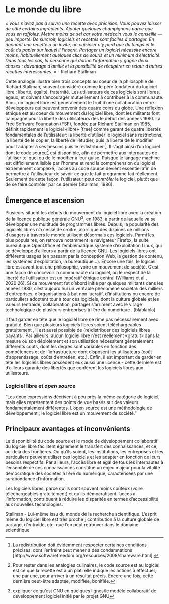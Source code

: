 # Le monde du libre

*« Vous n'avez pas à suivre une recette avec précision. Vous pouvez laisser de côté certains ingrédients. Ajouter quelques champignons parce que vous en raffolez. Mettre moins de sel car votre médecin vous le conseille --- peu importe. De surcroît, logiciels et recettes sont faciles à partager. En donnant une recette à un invité, un cuisinier n'y perd que du temps et le coût du papier sur lequel il l'inscrit. Partager un logiciel nécessite encore moins, habituellement quelques clics de souris et un minimum d'électricité. Dans tous les cas, la personne qui donne l'information y gagne deux choses : davantage d'amitié et la possibilité de récupérer en retour d'autres recettes intéressantes. »* - Richard Stallman <!--
source de la citation: Richard Stallman et la révolution du logiciel libre - Une biographie autorisée
(2020:27).  
-->

```{=html}
<!--
1. Qu'est-ce que le logiciel libre? 
-->
```
Cette analogie illustre bien trois concepts au coeur de la philosophie de Richard Stallman, souvent considéré comme le père fondateur du logiciel libre : liberté, égalité, fraternité. Les utilisateurs de ces logiciels sont libres, égaux, et doivent s'encourager mutuellement à contribuer à la communauté. Ainsi, un logiciel libre est généralement le fruit d'une collaboration entre développeurs qui peuvent provenir des quatre coins du globe. Une réflexion éthique est au coeur du mouvement du logiciel libre, dont les militants font campagne pour la liberté des utilisateurs dès le début des années 1980. La Free Software Foundation (FSF), fondée par Richard Stallman en 1985, définit rapidement le logiciel «libre» \[free\] comme garant de quatre libertés fondamentales de l'utilisateur: la liberté d'utiliser le logiciel sans restrictions, la liberté de le copier, la liberté de l'étudier, puis la liberté de le modifier pour l'adapter à ses besoins puis le redistribuer [^chapitre_2-1]. Il s'agit ainsi d'un logiciel dont le code source[^chapitre_2-2] est disponible, afin de permettre aux internautes de l'utiliser tel quel ou de le modifier à leur guise. Puisque le langage machine est difficilement lisible par l'homme et rend la compréhension du logiciel extrêmement complexe, l'accès au code source devient essentiel afin de permettre à l'utilisateur de savoir ce que le fait programme fait réellement. Seulement de cette façon, l'utilisateur peut *contrôler* le logiciel, plutôt que de se faire contrôler par ce dernier (Stallman, 1986).

[^chapitre_2-1]: La redistribution doit évidemment respecter certaines conditions précises, dont l'enfreint peut mener à des condamnations \[http://www.softwarefreedom.org/resources/2008/shareware.html\].

[^chapitre_2-2]: Pour rester dans les analogies culinaires, le code source est au logiciel est ce que la recette est à un plat: elle indique les actions à effectuer, une par une, pour arriver à un résultat précis. Encore une fois, cette dernière peut-être adaptée, modifiée, bonifiée.

## Émergence et ascension

Plusieurs situent les débuts du mouvement du logiciel libre avec la création de la licence publique générale GNU[^chapitre_2-3], en 1983, à partir de laquelle va se développer une multitude de programmes libres. Depuis, la popularité des logiciels libres n'a cessé de croître, alors que des dizaines de millions d'usagers à travers le monde utilisent désormais ces logiciels. Parmi les plus populaires, on retrouve notamment le navigateur Firefox, la suite bureautique OpenOffice et l'emblématique système d'exploitation Linux, qui se développe d'ailleurs à partir de la licence GNU. Les logiciels libres ont différents usages (en passant par la conception Web, la gestion de contenu, les systèmes d'exploitation, la bureautique...). Encore une fois, le logiciel libre est avant tout une philosophie, voire un mouvement de société. C'est une façon de concevoir la communauté du logiciel, où le respect de la liberté de l'utilisateur est un impératif éthique central \textcolor{red}{(reformuler?)} (Williams et al., 2020:26). Si ce mouvement fut d'abord initié par quelques militants dans les années 1980, c'est aujourd'hui un véritable phénomène sociétal: des milliers d'entreprises, d'organisations à but non lucratif, d'institutions ou encore de particuliers adoptent tour à tour ces logiciels, dont la culture globale et les valeurs (entraide, collaboration, partage) s'arriment avec le virage technologique de plusieurs entreprises à l'ère du numérique \textcolor{red}{(retravailler, mais l'idée est là)}. \[blablabla\]

[^chapitre_2-3]: expliquer ce qu'est GNU en quelques lignes/le modèle collaboratif de développement logiciel initié par le projet GNU

<!--Commentaire Marc: Pas certain que c'est nécessaire d'aller dans GNU et des choses du genre dans un chapitre/livre d'intro. À choisir si vous devez couper je le ferais ici.   --> 


Il faut garder en tête que le logiciel libre ne rime pas nécessairement avec gratuité. Bien que plusieurs logiciels libres soient téléchargeables gratuitement \textcolor{red}{(donner des exemples)}, il est aussi possible de (re)distribuer des logiciels libres payants \textcolor{red}{(reformuler, pas clair)}. Par ailleurs, aucun logiciel libre n'est réellement «gratuit» dans la mesure où son déploiement et son utilisation nécessitent généralement différents coûts, dont les degrés sont variables en fonction des compétences et de l'infrastructure dont disposent les utilisateurs (coût d'apprentissage, coûts d'entretien, etc.). Enfin, il est important de garder en tête les logiciels libres possèdent eux aussi une licence - cette dernière est d'ailleurs garante des libertés que confèrent les logiciels libres aux utilisateurs.

### Logiciel libre et *open source*

"Les deux expressions décrivent à peu près la même catégorie de logiciel, mais elles représentent des points de vue basés sur des valeurs fondamentalement différentes. L'open source est une méthodologie de développement ; le logiciel libre est un mouvement de société."

```{=html}
<!--
"Le logiciel libre participe au partage du savoir et à la préservation des libertés fondamentales à l’ère du numérique"
"Le logiciel libre garantit l’égalité d’accès de tous les québécois aux nouvelles richesses de l’ère numérique."


Faire le lien avec les défis de l'ère numérique (chapitre 2)

facilite le transfert des connaissances au-delà des frontières 

bien non marchant - partage au plus grand nombre


-->
```
## Principaux avantages et inconvénients

```{=html}
<!--

(Catherine)

En bref, la licence d’un logiciel propriétaire donne normalement à l’utilisateur des droits de
locataire : il peut utiliser le logiciel, mais il ne lui appartient pas. Par contre, la licence libre confère
des droits de propriétaire. L’utilisateur a le droit d’installer le logiciel sur autant d’ordinateurs que
désiré, le modifier selon ses besoins et le distribuer avec ou sans ses modifications. Il peut même
demander d’être payé pour distribuer des copies, avec ou sans ses modifications. Par exemple, le
logiciel Ubuntu, une version de Linux, peut être téléchargé gratuitement du site Ubuntu.com. Il
est aussi vendu par Amazon.com pour 12$ la copie, plus les frais d’expédition!


2. Avantages et inconvénients 
- Avantages
  - Qualité
  - Coût raisonnable (ou gratuité) X
  - Forte réactivité 
  - Flexibilité X
  - Fiabilité
  - Transparence du code source X
  - Pérennité X
  - Sécurité X
  - Interoperabilité
  - Fraternité X
  
- Inconvénients 
  - Déficit de compétences
  - Risques associés à la disponibilité du code source 
  - Le problème du trop de choix
  - Problèmes liés à la configuration
  - Absence de soutien personnalisé 
  - Aucune garantie
  
(Félix)

Petit paragraphe d'intro sur "liberté, égalité et fraternité" (Stallman)
  
Avantages :
  
  1. Le partage des connaissances 
  
    - Le but premier lors de la création du logiciel libre était un but éthique "de préserver une culture de partage et d’entraide dans la programmation informatique, en opposition aux restrictions d’utilisation imposées par certains éditeurs commerciaux." La dimension éthique reste l'une des principales qui motivent les acteurs `développer les logiciels libres, bien qu'il y est également des motivations souvent économiques (ou autre) (IRIS, p.2)

    - Puisque les logiciels sont "libres" et donc qu'ils ne sont jamais soumis à des restrictions d'utilisation, il y a une forte collaboration par internet dans une dynamique d’«innovation ascendante» et d'entraide (IRIS,          p.2)
    
    - Amélioratio constante, entraide, savoir partagé, plusieurs milliers de contributeurs, * les contributions ne  sont toutefois pas toujours bénévoles, "en effet, des entreprises participent au phénomène du logiciel libre        afin d’en obtenir certains gains financiers" (IRIS, p.2)
    
    - Les trois "types" de cercles d'acteurs" (IRIS, p.2)
    
    - Donc, plus grande égalité dans l'accès au savoir

    
  2. Avantages économiques : plus de liberté et d'égalité
  
    - Même s'ils ne sont pas dans tous les cas gratuits, les logiciels libres représentent pratiquement toujours une économie financière.
    
    - Pas seulement le coût d'achat, mais aussi le fait que l'on est moins dépendant d'un ensemble de logiciels intégrés
    
    - Les logiciels libres permettent donc une plus grande égalité dans l'accès aux nouvelles technologies, puisqu'ils ont de la majorité des cas, des coûts d'acquisition nettement moindre. 
    
    - L'adaptabilité des logiciels libres permet également de réduire les coûts, car les logiciels répondant mieux aux beosins des utiliateurs, ils leur permettent une meilleure efficacité (voir article sur les pneus d'auto)
    
    - Donner l'exemple de l'étude qui montre que c'est beaucoup plus économique, même si l'on doit compter les coûts de formation, lse outien technique, l'entretien et la  maintenance. (IRIS p.4) (thèse Karjalainen)
    
     - Donner un exemple d'un gouvernement qui change pour des logiciels libres ? (IRIS, p.4)
     - Cependant, une transition vers de slogiciels libres ne doit pas se faire seulement sur des bases économiques, mais dans une perspective globale de changement de culture, car sinon son succès n'est pas toujours assuré. Nous y reviendrons plus loin (voir l'échec de la transition de la ville de Freiburg en Allemagne)
     
     - Les logiciels libres permettent d'éviter de repayer régulièrement de nouvelles licenses et màj. Par exemple, un produit Microsoft a en général une durée de vie entre 5 et 10 ans (IRIS, p.6), tandis que le logiciel libre est adaptable et modifiable. Ces coût techniques de développement restent néanmoins nettement inférieurs aux coûts de renouvellement et de màj des logiciels propriétaires dans bien des cas.
     
     - L'argent sauvée des licences peut alors être investie dans le développement du logiciel libre (FACIL, p.9)
     
     - Le marché du logiciel libre : concurrentiel équitable et de meilleure qualité. "Le logiciel libre crée un marché libre et équitable des services informatiques. Les utilisateurs peuvent donc se trouver des fournisseurs devservices au juste prix, tandis que les programmeurs trouveront toujours àvqui offrir leurs services. Une concurrence saine est alors envisageable, ce qui entraîne une diminution des coûts et une augmentation de la qualité du service." (FACIL, p.4)
    
  3. Adaptabilité, indépendance et sécurité
  
  - Puisque les logiciels libres peuvent être modifiés à notre guise, ils représentent un réel atout permettant aux utilisateurs d'adapter le logiciel selon leurs besoins.
  
  - Liberté de développer le logiciel comme on le souhaite
  
  - Or, même si des utilisateurs ne disposent pas d'une assez grande expertise pour développer un logiciel libre, cela ne l'empêche pas pour autant de l'utiliser. En effet, "la majorité des logiciels libres sont distribués par des organisations ayant pignon
sur rue, avec du personnel permanent et des services de soutien à prix compétitif. Bien entendu,un logiciel libre donne la possibilité à son utilisateur de faire son propre développement, entretien et support, mais il ne l’oblige pas à le faire." (FACIL, p.11)
  
  - Les logiciels libres peuvent s'adapter à des besoins très particuliers et précis, ce que les logiciels propriétaires ne peuvent souvent pas (IRIS, p.3)
  
  - Cela donne une indépendance aux utilisateurs vis-à-vis des logiciels mal adaptés, couteux et qui "enferment" (voir autre article sur le fait qu'il faut souvent utiliser les logiciels de la même compagnie ex : Microsoft)
  
  - Du même coup, les logiciels libres exigent que l'on développe une certaine expertise "locale" si l'on veut en tirer le maximum des bénéfices. Les logiciels libres contribuent donc au développement d'un savoir-faire plus proche des utilisateurs. 
  
  - Il y a alors un gain de productivité et d'efficacité 
  
  - Permet de mieux structuré des organisations qui sont hétérogènes (FACIL, p.17)
  
  - Puisque l'on a accès aux codes sources des logiciels, cela augmente la sécurité (IRIS, p.3)
  
  - Pérénité du savir-faire que l'on développe (FACIL, p.5) 
  
  
Inconvénient :

  1. Transfert parfois difficile et besoin d'expertise
  
  - Exemple de la ville de Freiburg vs Munich. Il ne faut pas seulement transférer pour de raisons économiques, mais investir également dans le développement et s'assurer d'un soutient accru aux utilisateurs lors de la transition en assurant un soutien technique. (IRIS, p.4)
  
  - L'adoption de logiciels libres demande évidemment une certaine expertise technique. D'une part pour assurer le transfert d'un logiciel propriétaire vers un libre en évitant le plus possible les problèmes techniques qu'un tel changement d'habitude entraîne.
  
  - D'autre part, pour développer et adapter les logiciels libres aux besoins des utilisateurs
  
  -Difficulté de s'adapter à un nouveau logiciel lorsque l'on est habitué àun autre. On a alors besoin de formation des utilisateurs, de traduire certains éléments dans un autre langage, etc. (FACIL, p.8)

-->
```


<!--Commentaire Marc: Certains des avantages listés ci-haut sont définitivement discutables ou propres à certains trucs seulement. La sécurité et la pérénnité notamment. À considérer. Aussi, dans les inconvénients, ce n'est pas clair ce que "Absence de soutien personnalisé" veut dire.  --> 

La disponibilité du code source et le mode de développement collaboratif du logiciel libre facilitent également le transfert des connaissances, et ce, au-delà des frontières. Où qu'ils soient, les institutions, les entreprises et les particuliers peuvent utiliser ces logiciels et les adapter en fonction de leurs besoins respectifs. Par ailleurs, l'accès libre et égal de tous les internautes à l'ensemble de ces connaissances constitue un enjeu majeur pour la vitalité démocratique des sociétés à l'ère du numérique, caractérisées par une surabondance d'information.

Les logiciels libres, parce qu'ils sont souvent moins coûteux (voire téléchargeables gratuitement) et qu'ils démocratisent l'accès à l'information, contribuent à réduire les disparités en termes d'accessibilité aux nouvelles technologies.

Stallman - Lui-même issu du monde de la recherche scientifique. L'esprit même du logiciel libre est très proche ; contribution à la culture globale de partage, d'entraide, etc. que l'on peut retrouver dans le domaine scientifique

```{=html}
<!--

"Cependant, il existe une disparité dans l’accessibilité aux nouvelles technologies à l’intérieur
des sociétés, entre riches et pauvres. Les logiciels libres, téléchargeables
gratuitement sur Internet, éliminent ces disparités et encouragent équitablement le développement du savoir-faire de tout un chacun."

Et sa croissance est forte et rapide grâce à son utilisation dans le cadre de la transformation numérique des entreprises
<!--



<!--
- Philosophie et rapide historique (apparition en 2006)
- Définition et clarifications conceptuelles 
  - La différence entre un logiciel libre et un logiciel gratuit 
  
  Un logiciel libre n’est pas nécessairement gratuit, et vice-versa. 
  
  - Distinction entre logiciel libre et open source 
  
  
  

3. Lien avec les sciences sociales numériques, le big data et le livre

4. Les résistances au logiciel libre
- Le manque de visibilité
- La peur de l'inconnu
- La résistance au changement

5. Au-delà du logiciel libre... 
- Les licences pour les données
  - Licences Creative Commons
  
  
"Les principes du logiciel libre ont également inspiré de nombreuses initiatives non directement liées à l’informatique et au développement des logiciels libres. La plus connue est sans aucun doute Wikipédia, qui se définit comme une encyclopédie libre, s’inspirant en cela explicitement du modèle du
logiciel libre. Soulignons également les licences Creative Commons et le mouvement des archives ouvertes et de libre accès aux revues scientifique"  
-->
```
```{=html}
<!--
SOURCES

Stallman, 1986: https://www.gnu.org/bulletins/bull1.txt

Williams et al, 2020 : Une biographie autorisée. https://iso.framadvd.org/standard/content2011/ubuntu/Data/Documents/pdf/framabooks/framabook6_stallman_v1_gnu-fdl.pdf

Sotfware Freedom Law Center: http://www.softwarefreedom.org/resources/2008/shareware.html


https://cdn.iris-recherche.qc.ca/uploads/publication/file/Note-Logiciels-libres.pdf

Document ass nat Québec: https://facil.qc.ca/files/2008-11-06_Assnat_0.pdf

GNU: https://www.gnu.org/gnu/linux-and-gnu.html

https://trepo.tuni.fi/bitstream/handle/10024/66646/978-951-44-8216-8.pdf?sequence=1



-->
```

<!--Commentaire Marc: On retrouve dans le texte une vision un peu utopique du logiciel libre. C'est ok si c'est ça qu'on veut, mais ça me semble fake à certains endroits. Ex. Pas certain que ça démocratise l'accès à l'info de pouvoir télécharger R. --> 
